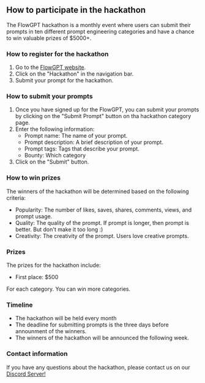 ## How to participate in the hackathon

The FlowGPT hackathon is a monthly event where users can submit their prompts in ten different prompt engineering categories and have a chance to win valuable prizes of $5000+.

### How to register for the hackathon

1. Go to the [FlowGPT website](https://flowgpt.com/).
2. Click on the "Hackathon" in the navigation bar.
3. Submit your prompt for the hackathon.

### How to submit your prompts

1. Once you have signed up for the FlowGPT, you can submit your prompts by clicking on the "Submit Prompt" button on tha hackathon category page.
2. Enter the following information:
   - Prompt name: The name of your prompt.
   - Prompt description: A brief description of your prompt.
   - Prompt tags: Tags that describe your prompt.
   - Bounty: Which category
3. Click on the "Submit" button.

### How to win prizes

The winners of the hackathon will be determined based on the following criteria:

- Popularity: The number of likes, saves, shares, comments, views, and prompt usage.
- Quality: The quality of the prompt. If prompt is longer, then prompt is better. But don't make it too long :)
- Creativity: The creativity of the prompt. Users love creative prompts.

### Prizes

The prizes for the hackathon include:

- First place: $500

For each category. You can win more categories.

### Timeline

- The hackathon will be held every month
- The deadline for submitting prompts is the three days before announment of the winners.
- The winners of the hackathon will be announced the following week.

### Contact information

If you have any questions about the hackathon, please contact us on our [Discord Server!](https://discord.gg/EuYSg52q4Q)
